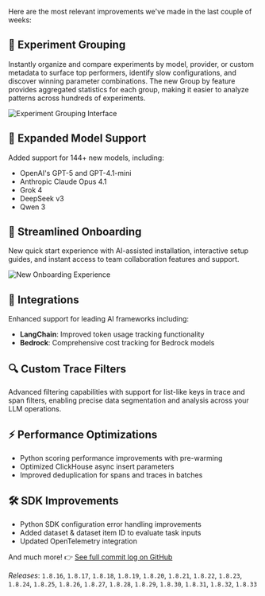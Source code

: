 Here are the most relevant improvements we've made in the last couple of weeks:

## 🧪 Experiment Grouping 
Instantly organize and compare experiments by model, provider, or custom metadata to surface top performers, identify slow configurations, and discover winning parameter combinations. The new Group by feature provides aggregated statistics for each group, making it easier to analyze patterns across hundreds of experiments.

<Frame>
  <img src="/img/changelog/2025-08-22/experiment-grouping.png" alt="Experiment Grouping Interface" />
</Frame>

## 🤖 Expanded Model Support 
Added support for 144+ new models, including:
  - OpenAI's GPT-5 and GPT-4.1-mini
  - Anthropic Claude Opus 4.1
  - Grok 4
  - DeepSeek v3
  - Qwen 3

## 🛫 Streamlined Onboarding 
New quick start experience with AI-assisted installation, interactive setup guides, and instant access to team collaboration features and support.

<Frame>
  <img src="/img/changelog/2025-08-22/onboarding.png" alt="New Onboarding Experience" />
</Frame>

## 🔌 Integrations 
Enhanced support for leading AI frameworks including:
  - **LangChain**: Improved token usage tracking functionality
  - **Bedrock**: Comprehensive cost tracking for Bedrock models

## 🔍 Custom Trace Filters 
Advanced filtering capabilities with support for list-like keys in trace and span filters, enabling precise data segmentation and analysis across your LLM operations.

## ⚡ Performance Optimizations
  - Python scoring performance improvements with pre-warming
  - Optimized ClickHouse async insert parameters
  - Improved deduplication for spans and traces in batches

## 🛠️ SDK Improvements
  - Python SDK configuration error handling improvements
  - Added dataset & dataset item ID to evaluate task inputs
  - Updated OpenTelemetry integration


And much more! 👉 [See full commit log on GitHub](https://github.com/comet-ml/opik/compare/1.8.16...1.8.33)

_Releases_: `1.8.16`, `1.8.17`, `1.8.18`, `1.8.19`, `1.8.20`, `1.8.21`, `1.8.22`, `1.8.23`, `1.8.24`, `1.8.25`, `1.8.26`, `1.8.27`, `1.8.28`, `1.8.29`, `1.8.30`, `1.8.31`, `1.8.32`, `1.8.33`